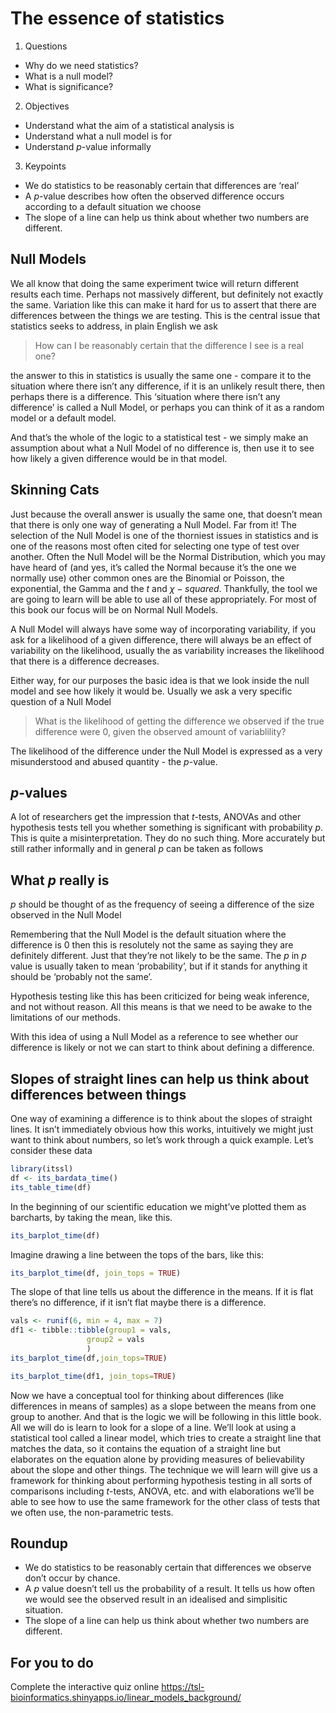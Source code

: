 # The essence of statistics

1. Questions
  * Why do we need statistics?
  * What is a null model?
  * What is significance?
  
2. Objectives
  * Understand what the aim of a statistical analysis is
  * Understand what a null model is for
  * Understand $p$-value informally
  
3. Keypoints
  * We do statistics to be reasonably certain that differences are 'real'
  * A $p$-value describes how often the observed difference occurs according to a default situation we choose
  * The slope of a line can help us think about whether two numbers are different.

## Null Models

We all know that doing the same experiment twice will return different results each time. Perhaps not massively different, but definitely not exactly the same. Variation like this can make it hard for us to assert that there are differences between the things we are testing. This is the central issue that statistics seeks to address, in plain English we ask 

> How can I be reasonably certain that the difference I see is a real one?

the answer to this in statistics is usually the same one - compare it to the situation where there isn't any difference, if it is an unlikely result there, then perhaps there is a difference. This 'situation where there isn't any difference' is called a Null Model, or perhaps you can think of it as a random model or a default model.

And that's the whole of the logic to a statistical test - we simply make an assumption about what a Null Model of no difference is, then use it to see how likely a given difference would be in that model.

:::{.callout-note}
## Skinning Cats
Just because the overall answer is usually the same one, that doesn't mean that there is only one way of generating a Null Model. Far from it! The selection of the Null Model is one of the thorniest issues in statistics and is one of the reasons most often cited for selecting one type of test over another. Often the Null Model will be the Normal Distribution, which you may have heard of (and yes, it's called the Normal because it's the one we normally use) other common ones are the Binomial or Poisson, the exponential, the Gamma and the $t$ and $\chi-squared$. Thankfully, the tool we are going to learn will be able to use all of these appropriately. For most of this book our focus will be on Normal Null Models. 
:::

A Null Model will always have some way of incorporating variability, if you ask for a likelihood of a given difference, there will always be an effect of variability on the likelihood, usually the as variability increases the likelihood that there is a difference decreases. 

Either way, for our purposes the basic idea is that we look inside the null model and see how likely it would be. Usually we ask a very specific question of a Null Model

> What is the likelihood of getting the difference we observed if the true difference were 0, given the observed amount of variablility?


The likelihood of the difference under the Null Model is expressed as a very misunderstood and abused quantity - the $p$-value.

## $p$-values

A lot of researchers get the impression that $t$-tests, ANOVAs and other hypothesis tests tell you whether something is significant with probability $p$. This is quite a misinterpretation. They do no such thing. More accurately but still rather informally and in general $p$ can be taken as follows

:::{.callout-important}
## What $p$ really is
$p$ should be thought of as the frequency of seeing a difference of the size observed in the Null Model
:::

Remembering that the Null Model is the default situation where the difference is 0 then this is resolutely not the same as saying they are definitely different. Just that they're not likely to be the same. The $p$ in $p$ value is usually taken to mean 'probability', but if it stands for anything it should be 'probably not the same'. 

Hypothesis testing like this has been criticized for being weak inference, and not without reason. All this means is that we need to be awake to the limitations of our methods.

With this idea of using a Null Model as a reference to see whether our difference is likely or not we can start to think about defining a difference.   

## Slopes of straight lines can help us think about differences between things

One way of examining a difference is to think about the slopes of straight lines. It isn't immediately obvious how this works, intuitively we might just want to think about numbers, so let's work through a quick example. Let's consider these data

```r
library(itssl)
df <- its_bardata_time()
its_table_time(df)

```

In the beginning of our scientific education we might've plotted them as barcharts, by taking the mean, like this.

```r
its_barplot_time(df)
```

Imagine drawing a line between the tops of the bars, like this:

```r
its_barplot_time(df, join_tops = TRUE)
```

The slope of that line tells us about the difference in the means. If it is flat there's no difference, if it isn't flat maybe there is a difference.

```r
vals <- runif(6, min = 4, max = 7)
df1 <- tibble::tibble(group1 = vals,
                 group2 = vals
                 )
its_barplot_time(df,join_tops=TRUE)
```
```r
its_barplot_time(df1, join_tops=TRUE)
```

Now we have a conceptual tool for thinking about differences (like differences in means of samples) as a slope between the means from one group to another. And that is the logic we will be following in this little book. All we will do is learn to look for a slope of a line. We'll look at using a statistical tool called a linear model, which tries to create a straight line that matches the data, so it contains the equation of a straight line but elaborates on the equation alone by providing measures of believability about the slope and other things. The technique we will learn will give us a framework for thinking about performing hypothesis testing in all sorts of comparisons including $t$-tests, ANOVA, etc. and with elaborations we'll be able to see how to use the same framework for the other class of tests that we often use, the non-parametric tests.

:::{.callout-note}
## Roundup
* We do statistics to be reasonably certain that differences we observe don't occur by chance.
* A $p$ value doesn't tell us the probability of a result. It tells us how often we would see the observed result in an idealised and simplisitic situation.
* The slope of a line can help us think about whether two numbers are different.
:::

:::{.callout-tip}
## For you to do
Complete the interactive quiz online [https://tsl-bioinformatics.shinyapps.io/linear_models_background/](https://tsl-bioinformatics.shinyapps.io/linear_models_background/)
:::
